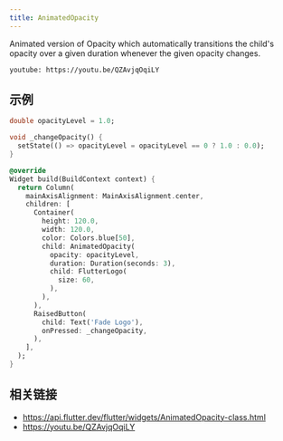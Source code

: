 ```yaml
---
title: AnimatedOpacity
---
```


Animated version of Opacity which automatically transitions the child's opacity over a given duration whenever the given opacity changes.

`youtube: https://youtu.be/QZAvjqOqiLY`

## 示例

```dart liveslice=AnimatedOpacity
double opacityLevel = 1.0;

void _changeOpacity() {
  setState(() => opacityLevel = opacityLevel == 0 ? 1.0 : 0.0);
}

@override
Widget build(BuildContext context) {
  return Column(
    mainAxisAlignment: MainAxisAlignment.center,
    children: [
      Container(
        height: 120.0,
        width: 120.0,
        color: Colors.blue[50],
        child: AnimatedOpacity(
          opacity: opacityLevel,
          duration: Duration(seconds: 3),
          child: FlutterLogo(
            size: 60,
          ),
        ),
      ),
      RaisedButton(
        child: Text('Fade Logo'),
        onPressed: _changeOpacity,
      ),
    ],
  );
}
```

## 相关链接

- https://api.flutter.dev/flutter/widgets/AnimatedOpacity-class.html
- https://youtu.be/QZAvjqOqiLY
